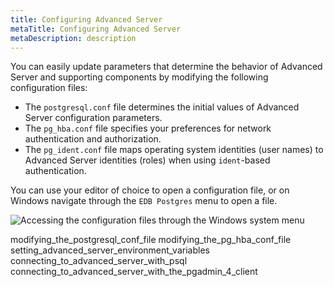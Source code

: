 ```yaml
---
title: Configuring Advanced Server
metaTitle: Configuring Advanced Server
metaDescription: description
---
```


You can easily update parameters that determine the behavior of Advanced
Server and supporting components by modifying the following
configuration files:

  - The `postgresql.conf` file determines the initial values of Advanced
    Server configuration parameters.
  - The `pg_hba.conf` file specifies your preferences for network
    authentication and authorization.
  - The `pg_ident.conf` file maps operating system identities (user
    names) to Advanced Server identities (roles) when using
    `ident`-based authentication.

You can use your editor of choice to open a configuration file, or on
Windows navigate through the `EDB Postgres` menu to open a file.

![*Accessing the configuration files through the Windows system
menu*](images/accessing_configuration_files.png)

<div class="toctree" data-maxdepth="3">

modifying_the_postgresql_conf_file
modifying_the_pg_hba_conf_file
setting_advanced_server_environment_variables
connecting_to_advanced_server_with_psql
connecting_to_advanced_server_with_the_pgadmin_4_client

</div>
